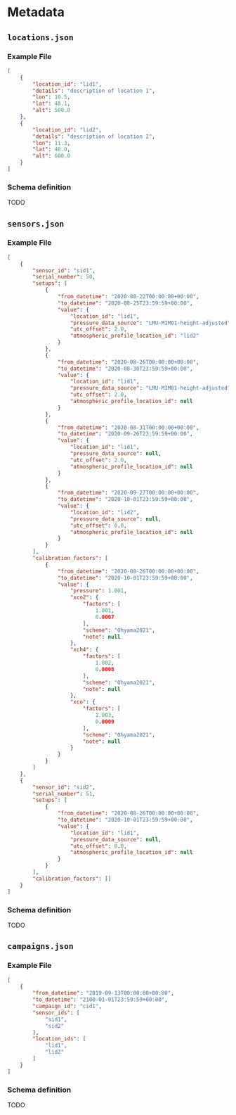 # Metadata

## `locations.json`

### Example File

```json
[
    {
        "location_id": "lid1",
        "details": "description of location 1",
        "lon": 10.5,
        "lat": 48.1,
        "alt": 500.0
    },
    {
        "location_id": "lid2",
        "details": "description of location 2",
        "lon": 11.3,
        "lat": 48.0,
        "alt": 600.0
    }
]
```

### Schema definition

TODO

## `sensors.json`

### Example File

```json
[
    {
        "sensor_id": "sid1",
        "serial_number": 50,
        "setups": [
            {
                "from_datetime": "2020-08-22T00:00:00+00:00",
                "to_datetime": "2020-08-25T23:59:59+00:00",
                "value": {
                    "location_id": "lid1",
                    "pressure_data_source": "LMU-MIM01-height-adjusted",
                    "utc_offset": 2.0,
                    "atmospheric_profile_location_id": "lid2"
                }
            },
            {
                "from_datetime": "2020-08-26T00:00:00+00:00",
                "to_datetime": "2020-08-30T23:59:59+00:00",
                "value": {
                    "location_id": "lid1",
                    "pressure_data_source": "LMU-MIM01-height-adjusted",
                    "utc_offset": 2.0,
                    "atmospheric_profile_location_id": null
                }
            },
            {
                "from_datetime": "2020-08-31T00:00:00+00:00",
                "to_datetime": "2020-09-26T23:59:59+00:00",
                "value": {
                    "location_id": "lid1",
                    "pressure_data_source": null,
                    "utc_offset": 2.0,
                    "atmospheric_profile_location_id": null
                }
            },
            {
                "from_datetime": "2020-09-27T00:00:00+00:00",
                "to_datetime": "2020-10-01T23:59:59+00:00",
                "value": {
                    "location_id": "lid2",
                    "pressure_data_source": null,
                    "utc_offset": 0.0,
                    "atmospheric_profile_location_id": null
                }
            }
        ],
        "calibration_factors": [
            {
                "from_datetime": "2020-08-26T00:00:00+00:00",
                "to_datetime": "2020-10-01T23:59:59+00:00",
                "value": {
                    "pressure": 1.001,
                    "xco2": {
                        "factors": [
                            1.001,
                            0.0007
                        ],
                        "scheme": "Ohyama2021",
                        "note": null
                    },
                    "xch4": {
                        "factors": [
                            1.002,
                            0.0008
                        ],
                        "scheme": "Ohyama2021",
                        "note": null
                    },
                    "xco": {
                        "factors": [
                            1.003,
                            0.0009
                        ],
                        "scheme": "Ohyama2021",
                        "note": null
                    }
                }
            }
        ]
    },
    {
        "sensor_id": "sid2",
        "serial_number": 51,
        "setups": [
            {
                "from_datetime": "2020-08-26T00:00:00+00:00",
                "to_datetime": "2020-10-01T23:59:59+00:00",
                "value": {
                    "location_id": "lid1",
                    "pressure_data_source": null,
                    "utc_offset": 0.0,
                    "atmospheric_profile_location_id": null
                }
            }
        ],
        "calibration_factors": []
    }
]
```

### Schema definition

TODO

## `campaigns.json`

### Example File

```json
[
    {
        "from_datetime": "2019-09-13T00:00:00+00:00",
        "to_datetime": "2100-01-01T23:59:59+00:00",
        "campaign_id": "cid1",
        "sensor_ids": [
            "sid1",
            "sid2"
        ],
        "location_ids": [
            "lid1",
            "lid2"
        ]
    }
]
```

### Schema definition

TODO